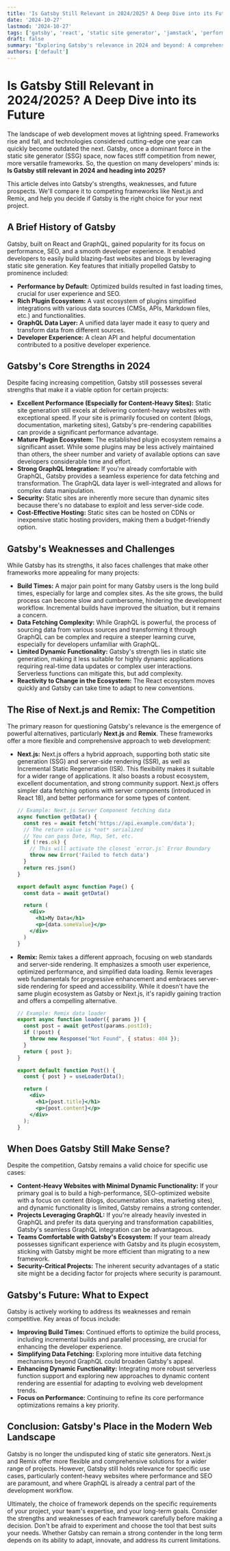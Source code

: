 ```yaml
---
title: 'Is Gatsby Still Relevant in 2024/2025? A Deep Dive into its Future'
date: '2024-10-27'
lastmod: '2024-10-27'
tags: ['gatsby', 'react', 'static site generator', 'jamstack', 'performance', 'web development', 'headless cms', 'next.js', 'remix']
draft: false
summary: "Exploring Gatsby's relevance in 2024 and beyond: A comprehensive analysis of its strengths, weaknesses, and place in the modern web development landscape, compared to alternatives like Next.js and Remix."
authors: ['default']
---
```


# Is Gatsby Still Relevant in 2024/2025? A Deep Dive into its Future

The landscape of web development moves at lightning speed. Frameworks rise and fall, and technologies considered cutting-edge one year can quickly become outdated the next. Gatsby, once a dominant force in the static site generator (SSG) space, now faces stiff competition from newer, more versatile frameworks. So, the question on many developers' minds is: **Is Gatsby still relevant in 2024 and heading into 2025?**

This article delves into Gatsby's strengths, weaknesses, and future prospects. We'll compare it to competing frameworks like Next.js and Remix, and help you decide if Gatsby is the right choice for your next project.

## A Brief History of Gatsby

Gatsby, built on React and GraphQL, gained popularity for its focus on performance, SEO, and a smooth developer experience. It enabled developers to easily build blazing-fast websites and blogs by leveraging static site generation. Key features that initially propelled Gatsby to prominence included:

*   **Performance by Default:**  Optimized builds resulted in fast loading times, crucial for user experience and SEO.
*   **Rich Plugin Ecosystem:** A vast ecosystem of plugins simplified integrations with various data sources (CMSs, APIs, Markdown files, etc.) and functionalities.
*   **GraphQL Data Layer:**  A unified data layer made it easy to query and transform data from different sources.
*   **Developer Experience:** A clean API and helpful documentation contributed to a positive developer experience.

## Gatsby's Core Strengths in 2024

Despite facing increasing competition, Gatsby still possesses several strengths that make it a viable option for certain projects:

*   **Excellent Performance (Especially for Content-Heavy Sites):**  Static site generation still excels at delivering content-heavy websites with exceptional speed. If your site is primarily focused on content (blogs, documentation, marketing sites), Gatsby's pre-rendering capabilities can provide a significant performance advantage.
*   **Mature Plugin Ecosystem:** The established plugin ecosystem remains a significant asset.  While some plugins may be less actively maintained than others, the sheer number and variety of available options can save developers considerable time and effort.
*   **Strong GraphQL Integration:** If you're already comfortable with GraphQL, Gatsby provides a seamless experience for data fetching and transformation. The GraphQL data layer is well-integrated and allows for complex data manipulation.
*   **Security:** Static sites are inherently more secure than dynamic sites because there's no database to exploit and less server-side code.
*   **Cost-Effective Hosting:** Static sites can be hosted on CDNs or inexpensive static hosting providers, making them a budget-friendly option.

## Gatsby's Weaknesses and Challenges

While Gatsby has its strengths, it also faces challenges that make other frameworks more appealing for many projects:

*   **Build Times:**  A major pain point for many Gatsby users is the long build times, especially for large and complex sites. As the site grows, the build process can become slow and cumbersome, hindering the development workflow.  Incremental builds have improved the situation, but it remains a concern.
*   **Data Fetching Complexity:** While GraphQL is powerful, the process of sourcing data from various sources and transforming it through GraphQL can be complex and require a steeper learning curve, especially for developers unfamiliar with GraphQL.
*   **Limited Dynamic Functionality:** Gatsby's strength lies in static site generation, making it less suitable for highly dynamic applications requiring real-time data updates or complex user interactions. Serverless functions can mitigate this, but add complexity.
*   **Reactivity to Change in the Ecosystem:** The React ecosystem moves quickly and Gatsby can take time to adapt to new conventions.

## The Rise of Next.js and Remix: The Competition

The primary reason for questioning Gatsby's relevance is the emergence of powerful alternatives, particularly **Next.js** and **Remix**.  These frameworks offer a more flexible and comprehensive approach to web development:

*   **Next.js:** Next.js offers a hybrid approach, supporting both static site generation (SSG) and server-side rendering (SSR), as well as Incremental Static Regeneration (ISR). This flexibility makes it suitable for a wider range of applications.  It also boasts a robust ecosystem, excellent documentation, and strong community support.  Next.js offers simpler data fetching options with server components (introduced in React 18), and better performance for some types of content.

    ```jsx
    // Example: Next.js Server Component fetching data
    async function getData() {
      const res = await fetch('https://api.example.com/data');
      // The return value is *not* serialized
      // You can pass Date, Map, Set, etc.
      if (!res.ok) {
        // This will activate the closest `error.js` Error Boundary
        throw new Error('Failed to fetch data')
      }
      return res.json()
    }

    export default async function Page() {
      const data = await getData()

      return (
        <div>
          <h1>My Data</h1>
          <p>{data.someValue}</p>
        </div>
      )
    }
    ```

*   **Remix:** Remix takes a different approach, focusing on web standards and server-side rendering.  It emphasizes a smooth user experience, optimized performance, and simplified data loading. Remix leverages web fundamentals for progressive enhancement and embraces server-side rendering for speed and accessibility.  While it doesn't have the same plugin ecosystem as Gatsby or Next.js, it's rapidly gaining traction and offers a compelling alternative.

    ```jsx
    // Example: Remix data loader
    export async function loader({ params }) {
      const post = await getPost(params.postId);
      if (!post) {
        throw new Response("Not Found", { status: 404 });
      }
      return { post };
    }

    export default function Post() {
      const { post } = useLoaderData();

      return (
        <div>
          <h1>{post.title}</h1>
          <p>{post.content}</p>
        </div>
      );
    }
    ```

## When Does Gatsby Still Make Sense?

Despite the competition, Gatsby remains a valid choice for specific use cases:

*   **Content-Heavy Websites with Minimal Dynamic Functionality:** If your primary goal is to build a high-performance, SEO-optimized website with a focus on content (blogs, documentation sites, marketing sites), and dynamic functionality is limited, Gatsby remains a strong contender.
*   **Projects Leveraging GraphQL:** If you're already heavily invested in GraphQL and prefer its data querying and transformation capabilities, Gatsby's seamless GraphQL integration can be advantageous.
*   **Teams Comfortable with Gatsby's Ecosystem:** If your team already possesses significant experience with Gatsby and its plugin ecosystem, sticking with Gatsby might be more efficient than migrating to a new framework.
*   **Security-Critical Projects:**  The inherent security advantages of a static site might be a deciding factor for projects where security is paramount.

## Gatsby's Future: What to Expect

Gatsby is actively working to address its weaknesses and remain competitive. Key areas of focus include:

*   **Improving Build Times:**  Continued efforts to optimize the build process, including incremental builds and parallel processing, are crucial for enhancing the developer experience.
*   **Simplifying Data Fetching:** Exploring more intuitive data fetching mechanisms beyond GraphQL could broaden Gatsby's appeal.
*   **Enhancing Dynamic Functionality:**  Integrating more robust serverless function support and exploring new approaches to dynamic content rendering are essential for adapting to evolving web development trends.
*   **Focus on Performance:**  Continuing to refine its core performance optimizations remains a key priority.

## Conclusion: Gatsby's Place in the Modern Web Landscape

Gatsby is no longer the undisputed king of static site generators. Next.js and Remix offer more flexible and comprehensive solutions for a wider range of projects.  However, Gatsby still holds relevance for specific use cases, particularly content-heavy websites where performance and SEO are paramount, and where GraphQL is already a central part of the development workflow.

Ultimately, the choice of framework depends on the specific requirements of your project, your team's expertise, and your long-term goals. Consider the strengths and weaknesses of each framework carefully before making a decision. Don't be afraid to experiment and choose the tool that best suits your needs.  Whether Gatsby can remain a strong contender in the long term depends on its ability to adapt, innovate, and address its current limitations.